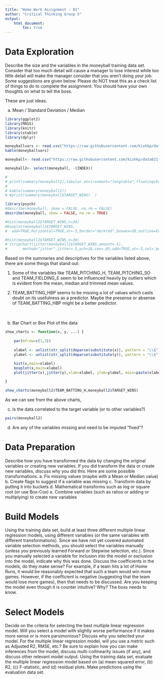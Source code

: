 ```yaml
---
title: "Home Work Assignment - 01"
author: "Critical Thinking Group 5"
output: 
    html_document: 
        toc: true
---
```


# Data Exploration
 
Describe the size and the variables in the moneyball training data set. Consider that too much detail will cause a manager to lose interest while too little detail will make the manager consider that you aren't doing your job. Some suggestions are given below. Please do NOT treat this as a check list of things to do to complete the assignment. You should have your own thoughts on what to tell the boss. 

These are just ideas.

a. Mean / Standard Deviation / Median

```r
library(ggplot2)
library(MASS)
library(knitr)
library(xtable)
library(dplyr)

moneyballvars <- read.csv("https://raw.githubusercontent.com/kishkp/data621-ctg5/master/HW1/moneyballvars.csv")
kable(moneyballvars)

moneyball<- read.csv("https://raw.githubusercontent.com/kishkp/data621-ctg5/master/HW1/moneyball-training-data.csv")

moneyball2<- select(moneyball, -(INDEX))

# 
# print(summary(moneyball2),tabular.environment="longtable",floating=FALSE, format= "latex")
# 
# kable(summary(moneyball2))
# #print(summary(moneyball$TARGET_WINS)  )

library(psych)
#describe(moneyball, skew = FALSE, na.rm = FALSE)
describe(moneyball, skew = FALSE, na.rm = TRUE)

#hist(moneyball2$TARGET_WINS,n=30)
#boxplot(moneyball2$TARGET_WINS,
#  add=TRUE,horizontal=TRUE,at=-5,border="darkred",boxwex=50,outline=FALSE)

#hist(moneyball2$TARGET_WINS,n=30)
# stripchart(jitter(moneyball2$TARGET_WINS,amount=.5),
#       method="jitter",jitter=.5,pch=16,cex=.05,add=TRUE,at=-5,col='purple3')
```

Based on the summaries and descriptives for the variables listed above, there are some things that stand out:

1. Some of the variables like TEAM_PITCHING_H, TEAM_PITCHING_SO and TEAM_FIELDING_E seem to be influenced heavily by outliers which is evident from the mean, median and trimmed mean values.

2. TEAM_BATTING_HBP seems to be missing a lot of values which casts doubt on its usefulness as a predictor. Maybe the presense or absense of TEAM_BATTING_HBP might be a better predictor. 
\
\
\

b. Bar Chart or Box Plot of the data

```r

show_charts <- function(x, y, ...) {
    
    par(mfrow=c(1,3))
    
    xlabel <- unlist(str_split(deparse(substitute(x)), pattern = "\\$"))[2]
    ylabel <- unlist(str_split(deparse(substitute(y)), pattern = "\\$"))[2]
    
    hist(x,main=xlabel)
    boxplot(x,main=xlabel)
    plot(jitter(x),jitter(y),xlab=xlabel, ylab=ylabel, main=paste(xlabel, " Vs. ", ylabel ))

}
```

```r
show_charts(moneyball2$TEAM_BATTING_H,moneyball2$TARGET_WINS)

```

As we can see from the above charts, 

c. Is the data correlated to the target variable (or to other variables?)

```r

pairs(moneyball2) 

```


d. Are any of the variables missing and need to be imputed "fixed"?

# Data Preparation

Describe how you have transformed the data by changing the original variables or creating new variables. If you did transform the data or create new variables, discuss why you did this. Here are some possible transformations.
a. Fix missing values (maybe with a Mean or Median value)
b. Create flags to suggest if a variable was missing
c. Transform data by putting it into buckets
d. Mathematical transforms such as log or square root (or use Box-Cox)
e. Combine variables (such as ratios or adding or multiplying) to create new variables


# Build Models

Using the training data set, build at least three different multiple linear regression models, using different variables (or the same variables with different transformations). Since we have not yet covered automated variable selection methods, you should select the variables manually (unless you previously learned Forward or Stepwise selection, etc.). Since you manually selected a variable for inclusion into the model or exclusion into the model, indicate why this was done.
Discuss the coefficients in the models, do they make sense? For example, if a team hits a lot of Home Runs, it would be reasonably expected that such a team would win more games. However, if the coefficient is negative (suggesting that the team would lose more games), then that needs to be discussed. Are you keeping the model even though it is counter intuitive? Why? The boss needs to know.


# Select Models

Decide on the criteria for selecting the best multiple linear regression model. Will you select a model with slightly worse performance if it makes more sense or is more parsimonious? Discuss why you selected your model.
For the multiple linear regression model, will you use a metric such as Adjusted R2, RMSE, etc.? Be sure to explain how you can make inferences from the model, discuss multi-collinearity issues (if any), and discuss other relevant model output. Using the training data set, evaluate the multiple linear regression model based on (a) mean squared error, (b) R2, (c) F-statistic, and (d) residual plots. Make predictions using the evaluation data set.



